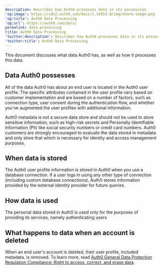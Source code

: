 ```yaml
---
description: Describes how Auth0 processes data in its possession.
'og:image': https://cdn2.auth0.com/docs/1.14553.0/img/share-image.png
'og:title': Auth0 Data Processing
'og:url': https://auth0.com/docs/
permalink: data-processing
title: Auth0 Data Processing
'twitter:description': Describes how Auth0 processes data in its possession.
'twitter:title': Auth0 Data Processing
---
```

This document discusses what data Auth0 has, as well as how it processes this data.

## Data Auth0 possesses

All of the data Auth0 has about an end user is located in the Auth0 user profile. The specific attributes contained in the user profile vary based on customer implementation and are based on a number of factors, such as connection type, user consent during the authentication flow, and whether you've augmented the user profiles with additional information.

<Warning>

Auth0 metadata is not a secure data store and should not be used to store sensitive information, such as high-risk secrets and Personally Identifiable Information (PII) like social security numbers or credit card numbers. Auth0 customers are strongly encouraged to evaluate the data stored in metadata and only store that which is necessary for identity and access management purposes.

</Warning>

## When data is stored

The Auth0 user profile information is stored in Auth0 when you use a database connection. If a user logs in using any other type of connection (including custom database connections), Auth0 stores information provided by the external <Tooltip tip="Identity Provider (IdP): Service that stores and manages digital identities." cta="View Glossary" href="/glossary?term=identity+provider">identity provider</Tooltip> for future queries.

## How data is used

The personal data stored in Auth0 is used only for the purposes of providing its services, namely authenticating users

## What happens to data when an account is deleted

When an end user's account is deleted, their user profile, included metadata, is removed. To learn more, read [Auth0 General Data Protection Regulation Compliance: Right to access, correct, and erase data](/secure/data-privacy-and-compliance/gdpr).